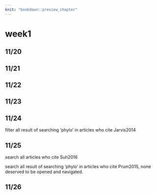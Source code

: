 ```yaml
---
knit: "bookdown::preview_chapter"
---
```


# week1

## 11/20

## 11/21

## 11/22

## 11/23

## 11/24

filter all result of searching 'phylo' in articles who cite Jarvis2014

## 11/25

search all articles who cite Suh2016

search all result of searching 'phylo' in articles who cite Prum2015, none deserved to be opened and navigated.

## 11/26
















